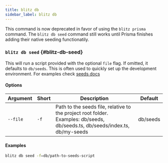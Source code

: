 ```yaml
---
title: blitz db
sidebar_label: blitz db
---
```


<Card type="caution">

This command is now deprecated in favor of using the `blitz prisma`
command. The `blitz db seed` command still works until Prisma finishes
adding their native seeding functionatily.

</Card>

### `blitz db seed` {#blitz-db-seed}

This will run a script provided with the optional `file` flag. If omitted, it defaults to `db/seeds`. 
This is often used to quickly set up the development environment. For examples check
[seeds docs](database-seeds)

#### Options

| Argument | Short | Description                                                                                                                  | Default  |
| -------- | ----- | ---------------------------------------------------------------------------------------------------------------------------- | -------- |
| `--file` | `-f`  | Path to the seeds file, relative to the project root folder. Examples: db/seeds, db/seeds.ts, db/seeds/index.ts, db/my-seeds | db/seeds |

#### Examples

```bash
blitz db seed -f=db/path-to-seeds-script
```
